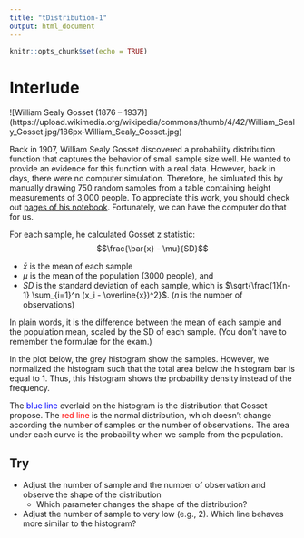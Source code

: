 ```yaml
---
title: "tDistribution-1"
output: html_document
---
```


```r
knitr::opts_chunk$set(echo = TRUE)
```

# Interlude

![William Sealy Gosset (1876 – 1937)]
   (https://upload.wikimedia.org/wikipedia/commons/thumb/4/42/William_Sealy_Gosset.jpg/186px-William_Sealy_Gosset.jpg)

Back in 1907, William Sealy Gosset discovered a probability distribution function that captures the behavior of small sample size well.
He wanted to provide an evidence for this function with a real data.
However, back in days, there were no computer simulation.
Therefore, he simluated this by manually drawing 750 random samples from a table containing height measurements of 3,000 people.
To appreciate this work, you should check out [pages of his notebook](http://www.medicine.mcgill.ca/epidemiology/hanley/Student/750samplesOf4/).
Fortunately, we can have the computer do that for us.

For each sample, he calculated Gosset z statistic: 
$$\frac{\bar{x} - \mu}{SD}$$

* $\bar{x}$ is the mean of each sample
* $\mu$ is the mean of the population (3000 people), and 
* $SD$ is the standard deviation of each sample, which is $\sqrt{\frac{1}{n-1} \sum_{i=1}^n (x_i - \overline{x})^2}$. ($n$ is the number of observations)

In plain words, it is the difference between the mean of each sample and the population mean, scaled by the SD of each sample.
(You don't have to remember the formulae for the exam.)


In the plot below, the grey histogram show the samples. However, we normalized the histogram such that the total area below the histogram bar is equal to 1.
Thus, this histogram shows the probability density instead of the frequency.

The <span style="color:blue">blue line</span> overlaid on the histogram is the distribution that Gosset propose. 
The <span style="color:red">red line</span> is the normal distribution, which doesn't change according the number of samples or the number of observations.
The area under each curve is the probability when we sample from the population.

## Try

* Adjust the number of sample and the number of observation and observe the shape of the distribution
   * Which parameter changes the shape of the distribution?
* Adjust the number of sample to very low (e.g., 2). Which line behaves more similar to the histogram?
